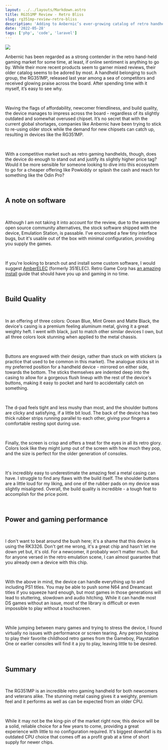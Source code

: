 ```yaml
---
layout: ../../layouts/Markdown.astro
title: RG351MP Review - Retro Bliss
slug: rg351mp-review-retro-bliss
description: 'Adding to Anbernic’s ever-growing catalog of retro handhelds, the RG351MP sports an RK3326 quad-core 1.5 GHz chipset along with a 3.5 inch IPS display at 640*480. Today, I take a look at the hardware from a newcomer’s perspective. Is it worth the $140 price tag?'
date: '2022-05-28'
tags: ['php', 'code', 'laravel']
---
```


<img class="rounded-md" src="/images/rg351mp.jpg" />

<br />

Anbernic has been regarded as a strong contender in the retro hand-held gaming market for some time, at least, if online sentiment is anything to go by. While their more recent products seem to garner mixed reviews, their older catalog seems to be adored by most. A handheld belonging to such group, the RG351MP, released last year among a sea of competitors and received glowing praise across the board. After spending time with it myself, it’s easy to see why.

<br />

Waving the flags of affordability, newcomer friendliness, and build quality, the device manages to impress across the board - regardless of its slightly outdated and somewhat overused chipset. It’s no secret that with the current global shortages, companies like Anbernic have been trying to stick to re-using older stock while the demand for new chipsets can catch up, resulting in devices like the RG351MP.

<br />

With a competitive market such as retro gaming handhelds, though, does the device do enough to stand out and justify its slightly higher price tag? Would it be more sensible for someone looking to dive into this ecosystem to go for a cheaper offering like Powkiddy or splash the cash and reach for something like the Odin Pro?

<br />

## A note on software

<br />

Although I am not taking it into account for the review, due to the awesome open source community alternatives, the stock software shipped with the device, Emulation Station, is passable. I've encounted a few tiny interface bugs, but it's usable out of the box with minimal configuration, providing you supply the games.

<br />

If you're looking to branch out and install some custom software, I would suggest <a href="https://amberelec.org/" target="_blank" rel="noopener noreferrer" class="underline text-nord-350 hover:text-nord-375">AmberELEC</a> (formerly 351ELEC). Retro Game Corp has <a href="https://www.youtube.com/watch?v=Sh5W7vw9Lqc" target="_blank" rel="noopener noreferrer" class="underline text-nord-350 hover:text-nord-375">an amazing install</a> guide that should have you up and gaming in no time.

<br />

## Build Quality

<br />

In an offering of three colors: Ocean Blue, Mint Green and Matte Black, the device's casing is a premium feeling aluminum metal, giving it a great weighty heft. I went with black, just to match other similar devices I own, but all three colors look stunning when applied to the metal chassis.

<br />

Buttons are engraved with their design, rather than stuck on with stickers (a practice that used to be common in this market). The analogue sticks sit in my preferred position for a handheld device - mirrored on either side, towards the bottom. The sticks themselves are indented deep into the casing to allow for a gorgeous flush lineup with the rest of the device's buttons, making it easy to pocket and hard to accidentally catch on something.

<br />

The d-pad feels tight and less mushy than most, and the shoulder buttons are clicky and satisfying, if a little bit loud. The back of the device has two thick rubber strips running parallel to each other, giving your fingers a comfortable resting spot during use.

<br />

Finally, the screen is crisp and offers a treat for the eyes in all its retro glory. Colors look like they might jump out of the screen with how much they pop, and the size is perfect for the older generation of consoles.

<br />

It's incredibly easy to underestimate the amazing feel a metal casing can have. I struggle to find any flaws with the build itself. The shoulder buttons are a little loud for my liking, and one of the rubber pads on my device was slightly misaligned. Overall, the build quality is incredible - a tough feat to accomplish for the price point.

<br />

## Power and gaming performance

<br />

I don't want to beat around the bush here; it's a shame that this device is using the RK3326. Don't get me wrong, it's a great chip and hasn't let me down yet but, it's old. For a newcomer, it probably won't matter much. But for anyone versed in the retro emulation scene, I can almost guarantee that you already own a device with this chip.

<br />

With the above in mind, the device can handle everything up to and including PS1 titles. You may be able to push some N64 and Dreamcast titles if you squeeze hard enough, but most games in those generations will lead to stuttering, slowdown and audio hitching. While it can handle most DS games without an issue, most of the library is difficult or even impossible to play without a touchscreen.

<br />

While jumping between many games and trying to stress the device, I found virtually no issues with performance or screen tearing. Any person hoping to play their favorite childhood retro games from the Gameboy, Playstation One or earlier consoles will find it a joy to play, leaving little to be desired.

<br />

## Summary

<br />

The RG351MP is an incredible retro gaming handheld for both newcomers and veterans alike. The stunning metal casing gives it a weighty, premium feel and it performs as well as can be expected from an older CPU.

<br />

While it may not be the king-pin of the market right now, this device will be a solid, reliable choice for a few years to come, providing a great experience with little to no configuration required. It's biggest downfall is its outdated CPU choice that comes off as a profit grab at a time of short supply for newer chips.
